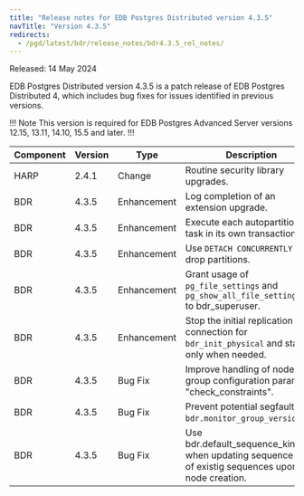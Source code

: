 ```yaml
---
title: "Release notes for EDB Postgres Distributed version 4.3.5"
navTitle: "Version 4.3.5"
redirects:
  - /pgd/latest/bdr/release_notes/bdr4.3.5_rel_notes/
---
```


Released: 14 May 2024

EDB Postgres Distributed version 4.3.5 is a patch release of EDB Postgres Distributed 4, which includes bug fixes for issues identified in previous versions.

!!! Note
This version is required for EDB Postgres Advanced Server versions 12.15, 13.11, 14.10, 15.5 and later.
!!!

| Component | Version | Type        | Description                                                                                        | Addresses |
|-----------|---------|-------------|----------------------------------------------------------------------------------------------------|-----------|
| HARP      | 2.4.1   | Change      | Routine security library upgrades.                                                                 |           |
| BDR       | 4.3.5   | Enhancement | Log completion of an extension upgrade.                                                            |           |
| BDR       | 4.3.5   | Enhancement | Execute each autopartition task in its own transaction.                                            |           |
| BDR       | 4.3.5   | Enhancement | Use `DETACH CONCURRENTLY` to drop partitions.                                                      |           |
| BDR       | 4.3.5   | Enhancement | Grant usage of `pg_file_settings` and `pg_show_all_file_settings()` to bdr_superuser.              |           |
| BDR       | 4.3.5   | Enhancement | Stop the initial replication connection for `bdr_init_physical` and start it only when needed.     |           |
| BDR       | 4.3.5   | Bug Fix     | Improve handling of node group configuration parameter "check_constraints".                        |           |
| BDR       | 4.3.5   | Bug Fix     | Prevent potential segfault in `bdr.monitor_group_versions()`.                                      |           |
| BDR       | 4.3.5   | Bug Fix     | Use bdr.default_sequence_kind when updating sequence kind of existig sequences upon node creation. |           |